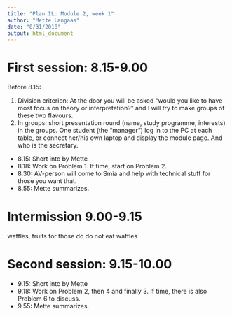```yaml
---
title: "Plan IL: Module 2, week 1"
author: "Mette Langaas"
date: "8/31/2018"
output: html_document
---
```


# First session: 8.15-9.00

Before 8.15:

1. Division criterion: At the door you will be asked "would you like to have most focus on theory or interpretation?" and I will try to make groups of these two flavours.
2. In groups: short presentation round (name, study programme, interests) in the groups. One student (the "manager") log in to the PC at each table, or connect her/his own laptop and display the module page. And who is the secretary. 


* 8.15: Short into by Mette
* 8.18: Work on Problem 1. If time, start on Problem 2.
* 8.30: AV-person will come to Smia and help with technical stuff for those you want that.
* 8.55: Mette summarizes.

# Intermission 9.00-9.15

waffles, fruits for those do do not eat waffles

# Second session: 9.15-10.00

* 9.15: Short into by Mette
* 9.18: Work on Problem 2, then 4 and finally 3. If time, there is also Problem 6 to discuss.
* 9.55: Mette summarizes.

